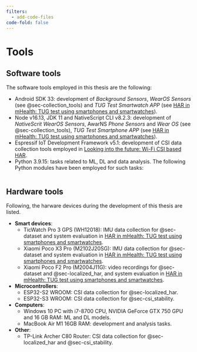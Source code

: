 ```yaml
---
filters:
  - add-code-files
code-fold: false
---
```


# Tools {.unnumbered}

## Software tools

The software tools employed in this thesis are the following:

- Android SDK 33: development of _Background Sensors_, _WearOS Sensors_ (see @sec-collection_tools) and _TUG Test Smartwatch APP_ (see [HAR in mHealth: TUG test using smartphones and smartwatches](04_tug.qmd)).
- Node v16.13, JDK 11 and NativeScript CLI v8.2.3: development of _NativeScrit WearOS Sensors_, AwarNS _Phone Sensors_ and _Wear OS_ (see @sec-collection_tools), _TUG Test Smartphone APP_ (see [HAR in mHealth: TUG test using smartphones and smartwatches](04_tug.qmd)).
- Espressif IoT Development Framework v5.1: development of CSI data collection tools employed in [Looking into the future: Wi-Fi CSI based HAR](05_wifi-csi.qmd).
- Python 3.9.15: tasks related to ML, DL and data analysis. The following Python modules have been employed for such tasks:

::: {add-from=requirements.txt filename='requirements.txt'}
```.python
```
:::

## Hardware tools

Following, the harware devices during the development of this thesis are listed.

- **Smart devices**:
  - TicWatch Pro 3 GPS (WH12018): IMU data collection for @sec-dataset and system evaluation in [HAR in mHealth: TUG test using smartphones and smartwatches](04_tug.qmd).
  - Xiaomi Poco X3 Pro (M2102J20SG): IMU data collection for @sec-dataset and system evaluation in [HAR in mHealth: TUG test using smartphones and smartwatches](04_tug.qmd).
  - Xiaomi Poco F2 Pro (M2004J11G): video recordings for @sec-dataset and @sec-localized_har, and system evaluation in [HAR in mHealth: TUG test using smartphones and smartwatches](04_tug.qmd).
- **Microcontrollers**:
  - ESP32-S2 WROOM: CSI data collection for @sec-localized_har.
  - ESP32-S3 WROOM: CSI data collection for @sec-csi_stability.
- **Computers**:
  - Windows 10 PC with i7-8700 CPU, NVIDIA GeForce GTX 750 GPU and 16 GB RAM: ML and DL models.
  - MacBook Air M1 16GB RAM: development and analysis tasks.
- **Other**:
  - TP-Link Archer C80 Router: CSI data collection for @sec-localized_har and @sec-csi_stability.